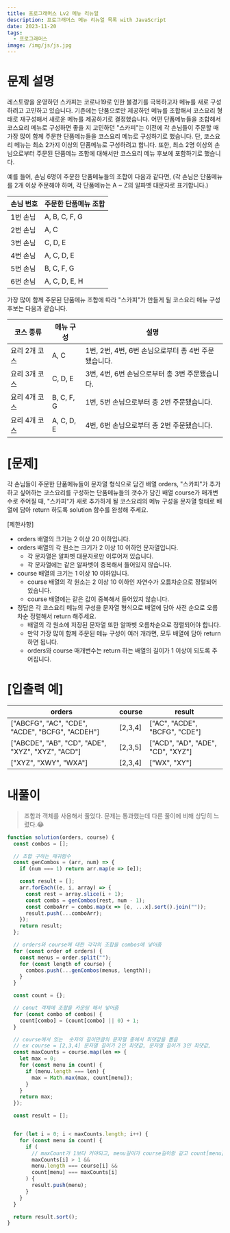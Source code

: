 ```yaml
---
title: 프로그래머스 Lv2 메뉴 리뉴얼
description: 프로그래머스 메뉴 리뉴얼 목록 with JavaScript
date: 2023-11-20
tags:
  - 프로그래머스
image: /img/js/js.jpg
---
```


# 문제 설명
레스토랑을 운영하던 스카피는 코로나19로 인한 불경기를 극복하고자 메뉴를 새로 구성하려고 고민하고 있습니다.
기존에는 단품으로만 제공하던 메뉴를 조합해서 코스요리 형태로 재구성해서 새로운 메뉴를 제공하기로 결정했습니다. 어떤 단품메뉴들을 조합해서 코스요리 메뉴로 구성하면 좋을 지 고민하던 "스카피"는 이전에 각 손님들이 주문할 때 가장 많이 함께 주문한 단품메뉴들을 코스요리 메뉴로 구성하기로 했습니다.
단, 코스요리 메뉴는 최소 2가지 이상의 단품메뉴로 구성하려고 합니다. 또한, 최소 2명 이상의 손님으로부터 주문된 단품메뉴 조합에 대해서만 코스요리 메뉴 후보에 포함하기로 했습니다.

예를 들어, 손님 6명이 주문한 단품메뉴들의 조합이 다음과 같다면,
(각 손님은 단품메뉴를 2개 이상 주문해야 하며, 각 단품메뉴는 A ~ Z의 알파벳 대문자로 표기합니다.)

| 손님 번호 | 주문한 단품메뉴 조합               |
| --------- | ------------------------------- |
| 1번 손님  | A, B, C, F, G                   |
| 2번 손님  | A, C                            |
| 3번 손님  | C, D, E                         |
| 4번 손님  | A, C, D, E                      |
| 5번 손님  | B, C, F, G                      |
| 6번 손님  | A, C, D, E, H                   |

가장 많이 함께 주문된 단품메뉴 조합에 따라 "스카피"가 만들게 될 코스요리 메뉴 구성 후보는 다음과 같습니다.

| 코스 종류    | 메뉴 구성       | 설명                                     |
| ------------ | --------------- | ---------------------------------------- |
| 요리 2개 코스 | A, C            | 1번, 2번, 4번, 6번 손님으로부터 총 4번 주문됐습니다. |
| 요리 3개 코스 | C, D, E         | 3번, 4번, 6번 손님으로부터 총 3번 주문됐습니다. |
| 요리 4개 코스 | B, C, F, G      | 1번, 5번 손님으로부터 총 2번 주문됐습니다. |
| 요리 4개 코스 | A, C, D, E      | 4번, 6번 손님으로부터 총 2번 주문됐습니다. |

# [문제]
각 손님들이 주문한 단품메뉴들이 문자열 형식으로 담긴 배열 orders, "스카피"가 추가하고 싶어하는 코스요리를 구성하는 단품메뉴들의 갯수가 담긴 배열 course가 매개변수로 주어질 때, "스카피"가 새로 추가하게 될 코스요리의 메뉴 구성을 문자열 형태로 배열에 담아 return 하도록 solution 함수를 완성해 주세요.

[제한사항]
- orders 배열의 크기는 2 이상 20 이하입니다.
- orders 배열의 각 원소는 크기가 2 이상 10 이하인 문자열입니다.
  - 각 문자열은 알파벳 대문자로만 이루어져 있습니다.
  - 각 문자열에는 같은 알파벳이 중복해서 들어있지 않습니다.
- course 배열의 크기는 1 이상 10 이하입니다.
  - course 배열의 각 원소는 2 이상 10 이하인 자연수가 오름차순으로 정렬되어 있습니다.
  - course 배열에는 같은 값이 중복해서 들어있지 않습니다.
- 정답은 각 코스요리 메뉴의 구성을 문자열 형식으로 배열에 담아 사전 순으로 오름차순 정렬해서 return 해주세요.
  - 배열의 각 원소에 저장된 문자열 또한 알파벳 오름차순으로 정렬되어야 합니다.
  - 만약 가장 많이 함께 주문된 메뉴 구성이 여러 개라면, 모두 배열에 담아 return 하면 됩니다.
  - orders와 course 매개변수는 return 하는 배열의 길이가 1 이상이 되도록 주어집니다.

# [입출력 예]
| orders                                            | course    | result                            |
| -------------------------------------------------- | --------- | --------------------------------- |
| ["ABCFG", "AC", "CDE", "ACDE", "BCFG", "ACDEH"]   | [2,3,4]   | ["AC", "ACDE", "BCFG", "CDE"]     |
| ["ABCDE", "AB", "CD", "ADE", "XYZ", "XYZ", "ACD"] | [2,3,5]   | ["ACD", "AD", "ADE", "CD", "XYZ"] |
| ["XYZ", "XWY", "WXA"]                              | [2,3,4]   | ["WX", "XY"]                      |

# 내풀이
> 조합과 객체를 사용해서 풀었다.
> 문제는 통과했는데 다른 풀이에 비해 상당히 느렸다.😂

```js
function solution(orders, course) {
  const combos = [];

  // 조합 구하는 재귀함수
  const genCombos = (arr, num) => {
    if (num === 1) return arr.map(e => [e]);

    const result = [];
    arr.forEach((e, i, array) => {
      const rest = array.slice(i + 1);
      const combs = genCombos(rest, num - 1);
      const comboArr = combs.map(x => [e, ...x].sort().join(""));
      result.push(...comboArr);
    });
    return result;
  };

  // orders와 course에 대한 각각의 조합을 combos에 넣어줌
  for (const order of orders) {
    const menus = order.split("");
    for (const length of course) {
      combos.push(...genCombos(menus, length));
    }
  }

  const count = {};

  // conut 객체에 조합을 카운팅 해서 넣어줌
  for (const combo of combos) {
    count[combo] = (count[combo] || 0) + 1;
  }

  // course에서 있는  숫자의 길이만큼의 문자열 중에서 최댓값을 뽑음
  // ex course = [2,3,4] 문자열 길이가 2인 최댓값, 문자열 길이가 3인 최댓값,
  const maxCounts = course.map(len => {
    let max = 0;
    for (const menu in count) {
      if (menu.length === len) {
        max = Math.max(max, count[menu]);
      }
    }
    return max;
  });

  const result = [];


  for (let i = 0; i < maxCounts.length; i++) {
    for (const menu in count) {
      if (
        // maxCount가 1보다 커야되고, menu길이가 course길이랑 같고 count[menu] 값이 최대길이랑 같은 값들만
        maxCounts[i] > 1 &&
        menu.length === course[i] &&
        count[menu] === maxCounts[i]
      ) {
        result.push(menu);
      }
    }
  }

  return result.sort();
}

```
